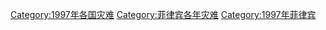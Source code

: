 [[Category:1997年各国灾难|Category:1997年各国灾难]]
[[Category:菲律宾各年灾难|Category:菲律宾各年灾难]]
[[Category:1997年菲律宾|Category:1997年菲律宾]]
